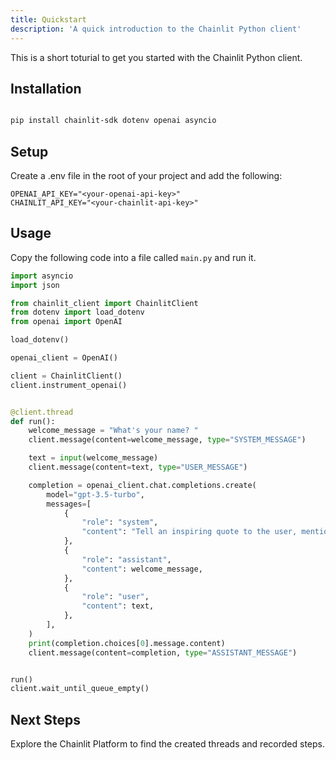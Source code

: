 ```yaml
---
title: Quickstart
description: 'A quick introduction to the Chainlit Python client'
---
```


This is a short toturial to get you started with the Chainlit Python client.

## Installation

```bash

pip install chainlit-sdk dotenv openai asyncio

```

## Setup

Create a .env file in the root of your project and add the following:

```text
OPENAI_API_KEY="<your-openai-api-key>"
CHAINLIT_API_KEY="<your-chainlit-api-key>"
```

## Usage

Copy the following code into a file called `main.py` and run it.

```python
import asyncio
import json

from chainlit_client import ChainlitClient
from dotenv import load_dotenv
from openai import OpenAI

load_dotenv()

openai_client = OpenAI()

client = ChainlitClient()
client.instrument_openai()


@client.thread
def run():
    welcome_message = "What's your name? "
    client.message(content=welcome_message, type="SYSTEM_MESSAGE")

    text = input(welcome_message)
    client.message(content=text, type="USER_MESSAGE")

    completion = openai_client.chat.completions.create(
        model="gpt-3.5-turbo",
        messages=[
            {
                "role": "system",
                "content": "Tell an inspiring quote to the user, mentioning their name. Be supportive while keeping it short. Write one sentence per line.",
            },
            {
                "role": "assistant",
                "content": welcome_message,
            },
            {
                "role": "user",
                "content": text,
            },
        ],
    )
    print(completion.choices[0].message.content)
    client.message(content=completion, type="ASSISTANT_MESSAGE")


run()
client.wait_until_queue_empty()
```

## Next Steps

Explore the Chainlit Platform to find the created threads and recorded steps.